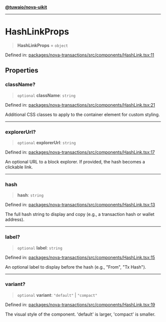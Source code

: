 [**@tuwaio/nova-uikit**](../../../README.md)

***

# HashLinkProps

> **HashLinkProps** = `object`

Defined in: [packages/nova-transactions/src/components/HashLink.tsx:11](https://github.com/TuwaIO/nova-uikit/blob/f2958e51326c67d41831eae4018ad5f8f6b2999f/packages/nova-transactions/src/components/HashLink.tsx#L11)

## Properties

### className?

> `optional` **className**: `string`

Defined in: [packages/nova-transactions/src/components/HashLink.tsx:21](https://github.com/TuwaIO/nova-uikit/blob/f2958e51326c67d41831eae4018ad5f8f6b2999f/packages/nova-transactions/src/components/HashLink.tsx#L21)

Additional CSS classes to apply to the container element for custom styling.

***

### explorerUrl?

> `optional` **explorerUrl**: `string`

Defined in: [packages/nova-transactions/src/components/HashLink.tsx:17](https://github.com/TuwaIO/nova-uikit/blob/f2958e51326c67d41831eae4018ad5f8f6b2999f/packages/nova-transactions/src/components/HashLink.tsx#L17)

An optional URL to a block explorer. If provided, the hash becomes a clickable link.

***

### hash

> **hash**: `string`

Defined in: [packages/nova-transactions/src/components/HashLink.tsx:13](https://github.com/TuwaIO/nova-uikit/blob/f2958e51326c67d41831eae4018ad5f8f6b2999f/packages/nova-transactions/src/components/HashLink.tsx#L13)

The full hash string to display and copy (e.g., a transaction hash or wallet address).

***

### label?

> `optional` **label**: `string`

Defined in: [packages/nova-transactions/src/components/HashLink.tsx:15](https://github.com/TuwaIO/nova-uikit/blob/f2958e51326c67d41831eae4018ad5f8f6b2999f/packages/nova-transactions/src/components/HashLink.tsx#L15)

An optional label to display before the hash (e.g., "From", "Tx Hash").

***

### variant?

> `optional` **variant**: `"default"` \| `"compact"`

Defined in: [packages/nova-transactions/src/components/HashLink.tsx:19](https://github.com/TuwaIO/nova-uikit/blob/f2958e51326c67d41831eae4018ad5f8f6b2999f/packages/nova-transactions/src/components/HashLink.tsx#L19)

The visual style of the component. 'default' is larger, 'compact' is smaller.
